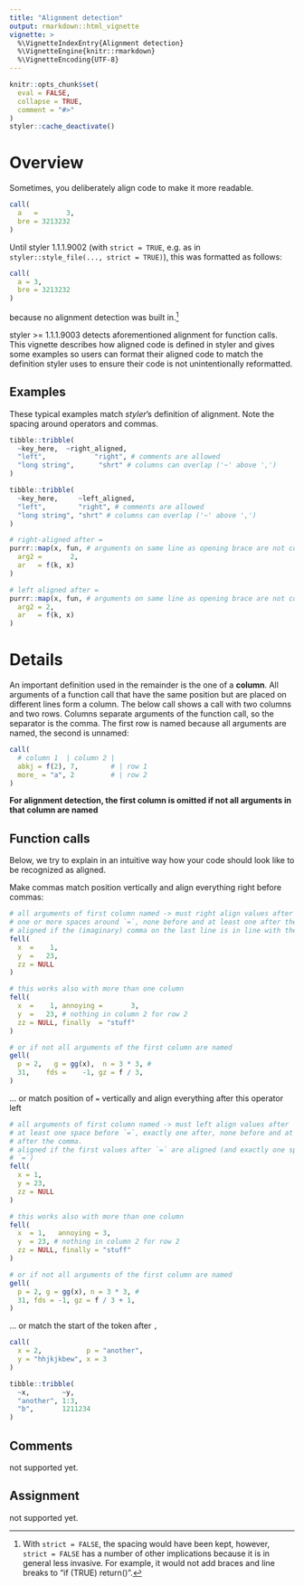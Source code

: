 ```yaml
---
title: "Alignment detection"
output: rmarkdown::html_vignette
vignette: >
  %\VignetteIndexEntry{Alignment detection}
  %\VignetteEngine{knitr::rmarkdown}
  %\VignetteEncoding{UTF-8}
---
```


```r
knitr::opts_chunk$set(
  eval = FALSE,
  collapse = TRUE,
  comment = "#>"
)
styler::cache_deactivate()
```

# Overview

Sometimes, you deliberately align code to make it more readable.

```r
call(
  a   =       3,
  bre = 3213232
)
```

Until styler 1.1.1.9002 (with `strict = TRUE`, e.g. as in `styler::style_file(..., strict = TRUE)`), this was formatted as follows:

```r
call(
  a = 3,
  bre = 3213232
)
```

because no alignment detection was built in.[^1]

[^1]: With `strict = FALSE`, the spacing would have been kept, however, `strict = FALSE` has a number of other implications because it is in general less invasive. For example, it would not add braces and line breaks to "if (TRUE) return()".

styler \>= 1.1.1.9003 detects aforementioned alignment for function calls. This vignette describes how aligned code is defined in styler and gives some examples so users can format their aligned code to match the definition styler uses to ensure their code is not unintentionally reformatted.

## Examples

These typical examples match *styler*'s definition of alignment. Note the spacing around operators and commas.

```r
tibble::tribble(
  ~key_here,  ~right_aligned,
  "left",            "right", # comments are allowed
  "long string",      "shrt" # columns can overlap ('~' above ',')
)

tibble::tribble(
  ~key_here,     ~left_aligned,
  "left",        "right", # comments are allowed
  "long string", "shrt" # columns can overlap ('~' above ',')
)

# right-aligned after =
purrr::map(x, fun, # arguments on same line as opening brace are not considered
  arg2 =       2,
  ar   = f(k, x)
)

# left aligned after =
purrr::map(x, fun, # arguments on same line as opening brace are not considered
  arg2 = 2,
  ar   = f(k, x)
)
```

# Details

An important definition used in the remainder is the one of a **column**. All arguments of a function call that have the same position but are placed on different lines form a column. The below call shows a call with two columns and two rows. Columns separate arguments of the function call, so the separator is the comma. The first row is named because all arguments are named, the second is unnamed:

```r
call(
  # column 1  | column 2 |
  abkj = f(2), 7,        # | row 1
  more_ = "a", 2         # | row 2
)
```

**For alignment detection, the first column is omitted if not all arguments in that column are named**

## Function calls

Below, we try to explain in an intuitive way how your code should look like to be recognized as aligned.

Make commas match position vertically and align everything right before commas:

```r
# all arguments of first column named -> must right align values after `=`,
# one or more spaces around `=`, none before and at least one after the comma.
# aligned if the (imaginary) comma on the last line is in line with the commas
fell(
  x  =    1,
  y  =   23,
  zz = NULL
)

# this works also with more than one column
fell(
  x  =    1, annoying =       3,
  y  =   23, # nothing in column 2 for row 2
  zz = NULL, finally  = "stuff"
)

# or if not all arguments of the first column are named
gell(
  p = 2,   g = gg(x),  n = 3 * 3, #
  31,    fds =    -1, gz = f / 3,
)
```

... or match position of `=` vertically and align everything after this operator left

```r
# all arguments of first column named -> must left align values after `=`,
# at least one space before `=`, exactly one after, none before and at least one
# after the comma.
# aligned if the first values after `=` are aligned (and exactly one space after
# `=`)
fell(
  x = 1,
  y = 23,
  zz = NULL
)

# this works also with more than one column
fell(
  x  = 1,   annoying = 3,
  y  = 23, # nothing in column 2 for row 2
  zz = NULL, finally = "stuff"
)

# or if not all arguments of the first column are named
gell(
  p = 2, g = gg(x), n = 3 * 3, #
  31, fds = -1, gz = f / 3 + 1,
)
```

... or match the start of the token after `,`

```r
call(
  x = 2,           p = "another",
  y = "hhjkjkbew", x = 3
)

tibble::tribble(
  ~x,        ~y,
  "another", 1:3,
  "b",       1211234
)
```

## Comments

not supported yet.

## Assignment

not supported yet.
